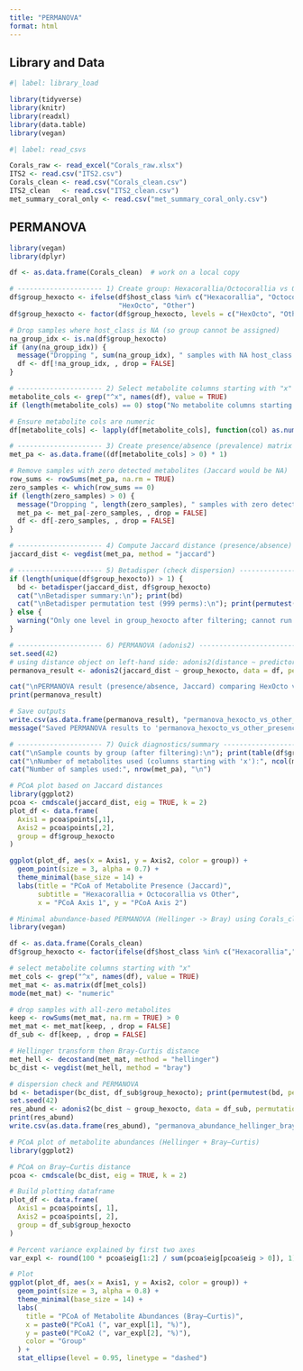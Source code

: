 ```yaml
---
title: "PERMANOVA"
format: html
---
```


## Library and Data

```r
#| label: library_load

library(tidyverse)
library(knitr)
library(readxl)
library(data.table)
library(vegan)
```

```r
#| label: read_csvs

Corals_raw <- read_excel("Corals_raw.xlsx")
ITS2 <- read.csv("ITS2.csv")
Corals_clean <- read.csv("Corals_clean.csv")
ITS2_clean   <- read.csv("ITS2_clean.csv")
met_summary_coral_only <- read.csv("met_summary_coral_only.csv")
```

## PERMANOVA

```r

library(vegan)
library(dplyr)

df <- as.data.frame(Corals_clean)  # work on a local copy

# --------------------- 1) Create group: Hexacorallia/Octocorallia vs Other ----
df$group_hexocto <- ifelse(df$host_class %in% c("Hexacorallia", "Octocorallia"),
                           "HexOcto", "Other")
df$group_hexocto <- factor(df$group_hexocto, levels = c("HexOcto", "Other"))

# Drop samples where host_class is NA (so group cannot be assigned)
na_group_idx <- is.na(df$group_hexocto)
if (any(na_group_idx)) {
  message("Dropping ", sum(na_group_idx), " samples with NA host_class (cannot assign group).")
  df <- df[!na_group_idx, , drop = FALSE]
}

# --------------------- 2) Select metabolite columns starting with "x" -------
metabolite_cols <- grep("^x", names(df), value = TRUE)
if (length(metabolite_cols) == 0) stop("No metabolite columns starting with 'x' found in Corals_clean.")

# Ensure metabolite cols are numeric
df[metabolite_cols] <- lapply(df[metabolite_cols], function(col) as.numeric(as.character(col)))

# --------------------- 3) Create presence/absence (prevalence) matrix -------
met_pa <- as.data.frame((df[metabolite_cols] > 0) * 1)

# Remove samples with zero detected metabolites (Jaccard would be NA)
row_sums <- rowSums(met_pa, na.rm = TRUE)
zero_samples <- which(row_sums == 0)
if (length(zero_samples) > 0) {
  message("Dropping ", length(zero_samples), " samples with zero detected metabolites (all zeros).")
  met_pa <- met_pa[-zero_samples, , drop = FALSE]
  df <- df[-zero_samples, , drop = FALSE]
}

# --------------------- 4) Compute Jaccard distance (presence/absence) ------
jaccard_dist <- vegdist(met_pa, method = "jaccard")

# --------------------- 5) Betadisper (check dispersion) --------------------
if (length(unique(df$group_hexocto)) > 1) {
  bd <- betadisper(jaccard_dist, df$group_hexocto)
  cat("\nBetadisper summary:\n"); print(bd)
  cat("\nBetadisper permutation test (999 perms):\n"); print(permutest(bd, permutations = 999))
} else {
  warning("Only one level in group_hexocto after filtering; cannot run betadisper or PERMANOVA.")
}

# --------------------- 6) PERMANOVA (adonis2) --------------------------------
set.seed(42)
# using distance object on left-hand side: adonis2(distance ~ predictors, data=)
permanova_result <- adonis2(jaccard_dist ~ group_hexocto, data = df, permutations = 999, by = "margin")

cat("\nPERMANOVA result (presence/absence, Jaccard) comparing HexOcto vs Other:\n")
print(permanova_result)

# Save outputs
write.csv(as.data.frame(permanova_result), "permanova_hexocto_vs_other_presence_jaccard.csv", row.names = TRUE)
message("Saved PERMANOVA results to 'permanova_hexocto_vs_other_presence_jaccard.csv'")

# --------------------- 7) Quick diagnostics/summary -------------------------
cat("\nSample counts by group (after filtering):\n"); print(table(df$group_hexocto))
cat("\nNumber of metabolites used (columns starting with 'x'):", ncol(met_pa), "\n")
cat("Number of samples used:", nrow(met_pa), "\n")

```

```r
# PCoA plot based on Jaccard distances
library(ggplot2)
pcoa <- cmdscale(jaccard_dist, eig = TRUE, k = 2)
plot_df <- data.frame(
  Axis1 = pcoa$points[,1],
  Axis2 = pcoa$points[,2],
  group = df$group_hexocto
)

ggplot(plot_df, aes(x = Axis1, y = Axis2, color = group)) +
  geom_point(size = 3, alpha = 0.7) +
  theme_minimal(base_size = 14) +
  labs(title = "PCoA of Metabolite Presence (Jaccard)",
       subtitle = "Hexacorallia + Octocorallia vs Other",
       x = "PCoA Axis 1", y = "PCoA Axis 2")

```

```r
# Minimal abundance-based PERMANOVA (Hellinger -> Bray) using Corals_clean
library(vegan)

df <- as.data.frame(Corals_clean)
df$group_hexocto <- factor(ifelse(df$host_class %in% c("Hexacorallia","Octocorallia"), "HexOcto","Other"))

# select metabolite columns starting with "x"
met_cols <- grep("^x", names(df), value = TRUE)
met_mat <- as.matrix(df[met_cols])
mode(met_mat) <- "numeric"

# drop samples with all-zero metabolites
keep <- rowSums(met_mat, na.rm = TRUE) > 0
met_mat <- met_mat[keep, , drop = FALSE]
df_sub <- df[keep, , drop = FALSE]

# Hellinger transform then Bray-Curtis distance
met_hell <- decostand(met_mat, method = "hellinger")
bc_dist <- vegdist(met_hell, method = "bray")

# dispersion check and PERMANOVA
bd <- betadisper(bc_dist, df_sub$group_hexocto); print(permutest(bd, permutations = 999))
set.seed(42)
res_abund <- adonis2(bc_dist ~ group_hexocto, data = df_sub, permutations = 999, by = "margin")
print(res_abund)
write.csv(as.data.frame(res_abund), "permanova_abundance_hellinger_bray_hexocto_vs_other.csv", row.names = TRUE)

```

```r
# PCoA plot of metabolite abundances (Hellinger + Bray–Curtis)
library(ggplot2)

# PCoA on Bray–Curtis distance
pcoa <- cmdscale(bc_dist, eig = TRUE, k = 2)

# Build plotting dataframe
plot_df <- data.frame(
  Axis1 = pcoa$points[, 1],
  Axis2 = pcoa$points[, 2],
  group = df_sub$group_hexocto
)

# Percent variance explained by first two axes
var_expl <- round(100 * pcoa$eig[1:2] / sum(pcoa$eig[pcoa$eig > 0]), 1)

# Plot
ggplot(plot_df, aes(x = Axis1, y = Axis2, color = group)) +
  geom_point(size = 3, alpha = 0.8) +
  theme_minimal(base_size = 14) +
  labs(
    title = "PCoA of Metabolite Abundances (Bray–Curtis)",
    x = paste0("PCoA1 (", var_expl[1], "%)"),
    y = paste0("PCoA2 (", var_expl[2], "%)"),
    color = "Group"
  ) +
  stat_ellipse(level = 0.95, linetype = "dashed")

```
